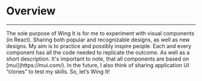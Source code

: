 
# Overview
---

<Paragraph>
  The sole purpose of Wing It is for me to experiment with visual components (in React).
  Sharing both popular and recognizable designs, as well as new designs. My aim is to
  practice and possibly inspire people.
</Paragraph>

<Paragraph>
  Each and every component has all the code needed to replicate the outcome. As
  well as a short description. It's important to note, that all components are based on
  [mui](https://mui.com/).
</Paragraph>

<Paragraph>
  In the future, I also think of sharing application UI “clones” to test my skills. So, let’s
  Wing It!
</Paragraph>
